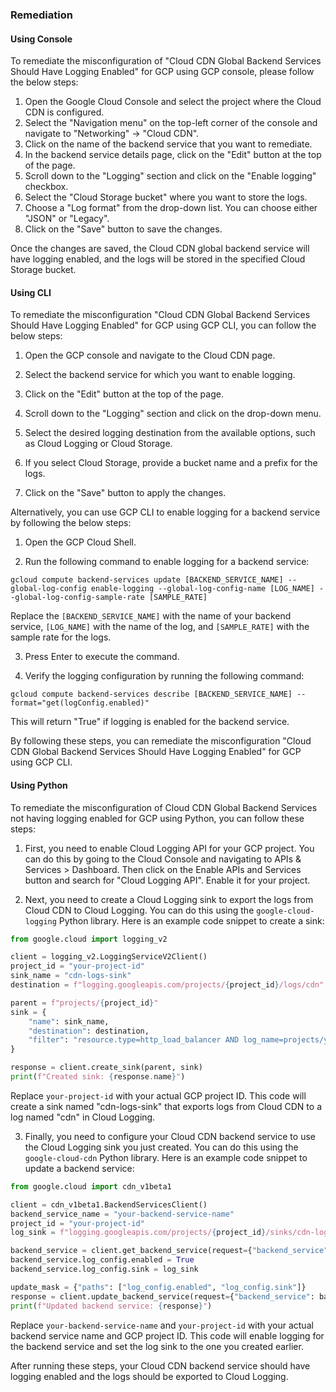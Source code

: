 ### Remediation

#### Using Console

To remediate the misconfiguration of "Cloud CDN Global Backend Services Should Have Logging Enabled" for GCP using GCP console, please follow the below steps:

1. Open the Google Cloud Console and select the project where the Cloud CDN is configured.
2. Select the "Navigation menu" on the top-left corner of the console and navigate to "Networking" -> "Cloud CDN".
3. Click on the name of the backend service that you want to remediate.
4. In the backend service details page, click on the "Edit" button at the top of the page.
5. Scroll down to the "Logging" section and click on the "Enable logging" checkbox.
6. Select the "Cloud Storage bucket" where you want to store the logs.
7. Choose a "Log format" from the drop-down list. You can choose either "JSON" or "Legacy".
8. Click on the "Save" button to save the changes.

Once the changes are saved, the Cloud CDN global backend service will have logging enabled, and the logs will be stored in the specified Cloud Storage bucket.

#### Using CLI

To remediate the misconfiguration "Cloud CDN Global Backend Services Should Have Logging Enabled" for GCP using GCP CLI, you can follow the below steps:

1. Open the GCP console and navigate to the Cloud CDN page.

2. Select the backend service for which you want to enable logging.

3. Click on the "Edit" button at the top of the page.

4. Scroll down to the "Logging" section and click on the drop-down menu.

5. Select the desired logging destination from the available options, such as Cloud Logging or Cloud Storage.

6. If you select Cloud Storage, provide a bucket name and a prefix for the logs.

7. Click on the "Save" button to apply the changes.

Alternatively, you can use GCP CLI to enable logging for a backend service by following the below steps:

1. Open the GCP Cloud Shell.

2. Run the following command to enable logging for a backend service:

```
gcloud compute backend-services update [BACKEND_SERVICE_NAME] --global-log-config enable-logging --global-log-config-name [LOG_NAME] --global-log-config-sample-rate [SAMPLE_RATE]
```

Replace the `[BACKEND_SERVICE_NAME]` with the name of your backend service, `[LOG_NAME]` with the name of the log, and `[SAMPLE_RATE]` with the sample rate for the logs.

3. Press Enter to execute the command.

4. Verify the logging configuration by running the following command:

```
gcloud compute backend-services describe [BACKEND_SERVICE_NAME] --format="get(logConfig.enabled)"
```

This will return "True" if logging is enabled for the backend service.

By following these steps, you can remediate the misconfiguration "Cloud CDN Global Backend Services Should Have Logging Enabled" for GCP using GCP CLI.

#### Using Python

To remediate the misconfiguration of Cloud CDN Global Backend Services not having logging enabled for GCP using Python, you can follow these steps:

1. First, you need to enable Cloud Logging API for your GCP project. You can do this by going to the Cloud Console and navigating to APIs & Services > Dashboard. Then click on the Enable APIs and Services button and search for "Cloud Logging API". Enable it for your project.

2. Next, you need to create a Cloud Logging sink to export the logs from Cloud CDN to Cloud Logging. You can do this using the `google-cloud-logging` Python library. Here is an example code snippet to create a sink:

```python
from google.cloud import logging_v2

client = logging_v2.LoggingServiceV2Client()
project_id = "your-project-id"
sink_name = "cdn-logs-sink"
destination = f"logging.googleapis.com/projects/{project_id}/logs/cdn"

parent = f"projects/{project_id}"
sink = {
    "name": sink_name,
    "destination": destination,
    "filter": "resource.type=http_load_balancer AND log_name=projects/your-project-id/logs/cloudaudit.googleapis.com%2Factivity",
}

response = client.create_sink(parent, sink)
print(f"Created sink: {response.name}")
```

Replace `your-project-id` with your actual GCP project ID. This code will create a sink named "cdn-logs-sink" that exports logs from Cloud CDN to a log named "cdn" in Cloud Logging.

3. Finally, you need to configure your Cloud CDN backend service to use the Cloud Logging sink you just created. You can do this using the `google-cloud-cdn` Python library. Here is an example code snippet to update a backend service:

```python
from google.cloud import cdn_v1beta1

client = cdn_v1beta1.BackendServicesClient()
backend_service_name = "your-backend-service-name"
project_id = "your-project-id"
log_sink = f"logging.googleapis.com/projects/{project_id}/sinks/cdn-logs-sink"

backend_service = client.get_backend_service(request={"backend_service": backend_service_name})
backend_service.log_config.enabled = True
backend_service.log_config.sink = log_sink

update_mask = {"paths": ["log_config.enabled", "log_config.sink"]}
response = client.update_backend_service(request={"backend_service": backend_service, "update_mask": update_mask})
print(f"Updated backend service: {response}")
```

Replace `your-backend-service-name` and `your-project-id` with your actual backend service name and GCP project ID. This code will enable logging for the backend service and set the log sink to the one you created earlier.

After running these steps, your Cloud CDN backend service should have logging enabled and the logs should be exported to Cloud Logging.

